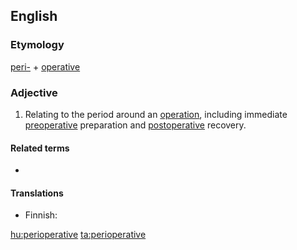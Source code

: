 ==English==

===Etymology===
[[peri-]] + [[operative]]

===Adjective===
{{en-adj|-}}

# {{lb|en|surgery}} Relating to the period around an [[operation]], including immediate [[preoperative]] preparation and [[postoperative]] recovery.

====Related terms====
* {{l|en|paraoperative}}

====Translations====
{{trans-top|relating to operation}}
* Finnish: {{t+|fi|leikkaus|alt=leikkaus-}}
{{trans-mid}}
{{trans-bottom}}

[[hu:perioperative]]
[[ta:perioperative]]